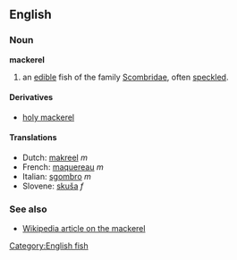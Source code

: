 ==English==
===Noun===
'''mackerel'''

# an [[edible]] fish of the family [[Scombridae]], often [[speckled]].

====Derivatives====
*[[holy mackerel]]

====Translations====
*Dutch: [[makreel]] ''m''
*French: [[maquereau]] ''m''
*Italian: [[sgombro]] ''m''
*Slovene: [[skuša]] ''f''

===See also===
*[[en:mackerel|Wikipedia article on the mackerel]]

[[Category:English fish]]